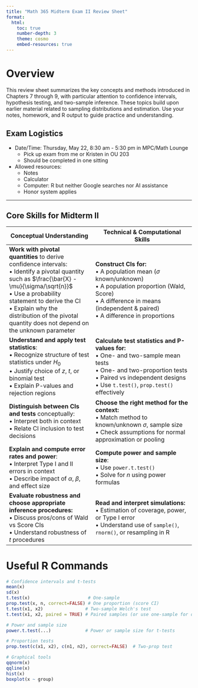 ```yaml
---
title: "Math 365 Midterm Exam II Review Sheet"
format: 
  html:
    toc: true
    number-depth: 3
    theme: cosmo
    embed-resources: true
---
```


# Overview

This review sheet summarizes the key concepts and methods introduced in Chapters 7 through 9, with particular attention to confidence intervals, hypothesis testing, and two-sample inference. These topics build upon earlier material related to sampling distributions and estimation. Use your notes, homework, and R output to guide practice and understanding.

## Exam Logistics

-   Date/Time: Thursday, May 22, 8:30 am - 5:30 pm in MPC/Math Lounge
    -   Pick up exam from me or Kristen in OU 203
    -   Should be completed in one sitting
-   Allowed resources:
    -   Notes
    -   Calculator
    -   Computer: R but neither Google searches nor AI assistance
    -   Honor system applies

------------------------------------------------------------------------

## Core Skills for Midterm II

| Conceptual Understanding | Technical & Computational Skills |
|------------------------------------|-----------------------------------------|
| **Work with pivotal quantities** to derive confidence intervals: <br>• Identify a pivotal quantity such as $\frac{\bar{X} - \mu}{\sigma/\sqrt{n}}$ <br>• Use a probability statement to derive the CI <br>• Explain why the distribution of the pivotal quantity does not depend on the unknown parameter | **Construct CIs for:** <br>• A population mean ($\sigma$ known/unknown) <br>• A population proportion (Wald, Score) <br>• A difference in means (independent & paired) <br>• A difference in proportions |
| **Understand and apply test statistics**: <br>• Recognize structure of test statistics under $H_0$ <br>• Justify choice of $z$, $t$, or binomial test <br>• Explain P-values and rejection regions | **Calculate test statistics and P-values for:** <br>• One- and two-sample mean tests <br>• One- and two-proportion tests <br>• Paired vs independent designs <br>• Use `t.test()`, `prop.test()` effectively |
| **Distinguish between CIs and tests** conceptually: <br>• Interpret both in context <br>• Relate CI inclusion to test decisions | **Choose the right method for the context:** <br>• Match method to known/unknown $\sigma$, sample size <br>• Check assumptions for normal approximation or pooling |
| **Explain and compute error rates and power**: <br>• Interpret Type I and II errors in context <br>• Describe impact of $\alpha$, $\beta$, and effect size | **Compute power and sample size**: <br>• Use `power.t.test()` <br>• Solve for $n$ using power formulas |
| **Evaluate robustness and choose appropriate inference procedures:** <br>• Discuss pros/cons of Wald vs Score CIs <br>• Understand robustness of $t$ procedures | **Read and interpret simulations:** <br>• Estimation of coverage, power, or Type I error <br>• Understand use of `sample()`, `rnorm()`, or resampling in R |


# Useful R Commands

``` r
# Confidence intervals and t-tests
mean(x)
sd(x)
t.test(x)                      # One-sample
prop.test(x, n, correct=FALSE) # One proportion (score CI)
t.test(x1, x2)                # Two-sample Welch's test
t.test(x1, x2, paired = TRUE) # Paired samples (or use one-sample for differences)

# Power and sample size
power.t.test(...)             # Power or sample size for t-tests

# Proportion tests
prop.test(c(x1, x2), c(n1, n2), correct=FALSE)  # Two-prop test

# Graphical tools
qqnorm(x)
qqline(x)
hist(x)
boxplot(x ~ group)
```
